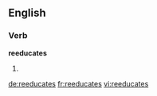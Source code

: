 ==English==

===Verb===
'''reeducates'''

# {{en-third-person singular of|reeducate}}

[[de:reeducates]]
[[fr:reeducates]]
[[vi:reeducates]]